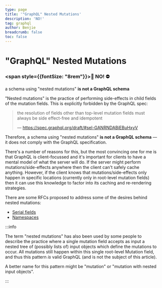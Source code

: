 ```yaml
---
type: page
title: '"GraphQL" Nested Mutations'
description: 'NO!'
tag: graphql
author: Benjie
breadcrumb: false
toc: false
---
```



# "GraphQL" Nested Mutations

### <span style={{fontSize: "8rem"}}>🛑 NO! ⛔</span>

<Pullquote>

a schema using "nested mutations" **is not a GraphQL schema**

</Pullquote>

"Nested mutations" is the practice of performing side-effects in child fields
of the mutation fields. This is explicitly forbidden by the GraphQL spec:

> the resolution of fields other than top-level mutation fields must always be
> side effect-free and idempotent
>
> &mdash; https://spec.graphql.org/draft/#sel-GANRNDABiEBuHxyV

Therefore, a schema using "nested mutations" **is not a GraphQL
schema** &mdash; it does not comply with the GraphQL specification.

There's a number of reasons for this, but the most convincing one for me is
that GraphQL is client-focussed and it's important for clients to have a mental
model of what the server will do. If the server might perform
mutations/side-effects anywhere then the client can't safely cache anything.
However, if the client knows that mutations/side-effects only happen in
specific locations (currently only in root-level mutation fields) then it can
use this knowledge to factor into its caching and re-rendering strategies.

There are some RFCs proposed to address some of the desires behind nested
mutations:

- [Serial fields](https://github.com/graphql/graphql-spec/issues/252)
- [Namespaces](https://github.com/graphql/graphql-spec/issues/163)

:::info

The term "nested mutations" has also been used by some people to describe the
practice where a single mutation field accepts as input a nested tree of
(possibly lists of) input objects which define the mutations to occur. All
mutations still happen within this single root-level Mutation field, and thus
this pattern *is* valid GraphQL (and is not the subject of this article).

A better name for this pattern might be "mutation" or "mutation with nested
input objects".

:::
